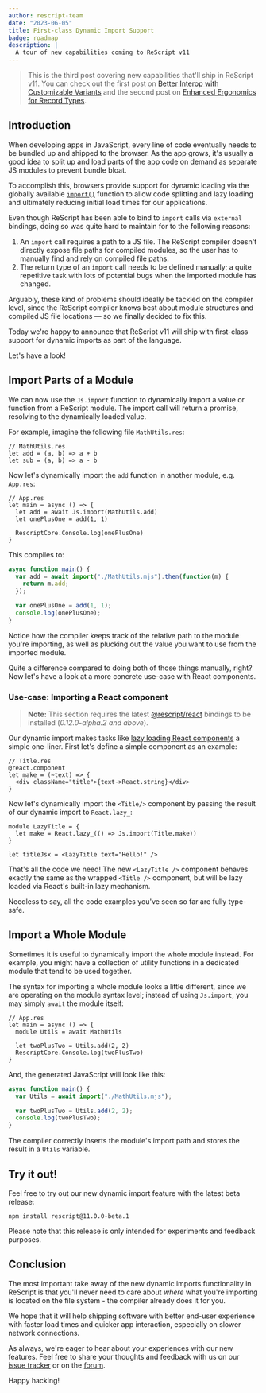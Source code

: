 ```yaml
---
author: rescript-team
date: "2023-06-05"
title: First-class Dynamic Import Support
badge: roadmap
description: |
  A tour of new capabilities coming to ReScript v11
---
```


> This is the third post covering new capabilities that'll ship in ReScript v11. You can check out the first post on [Better Interop with Customizable Variants](/blog/improving-interop) and the second post on [Enhanced Ergonomics for Record Types](/blog/enhanced-ergonomics-for-record-types).

## Introduction

When developing apps in JavaScript, every line of code eventually needs to be bundled up and shipped to the browser. As the app grows, it's usually a good idea to split up and load parts of the app code on demand as separate JS modules to prevent bundle bloat.

To accomplish this, browsers provide support for dynamic loading via the globally available [`import()`](https://developer.mozilla.org/en-US/docs/Web/JavaScript/Reference/Operators/import) function to allow code splitting and lazy loading and ultimately reducing initial load times for our applications.

Even though ReScript has been able to bind to `import` calls via `external` bindings, doing so was quite hard to maintain for to the following reasons:

1. An `import` call requires a path to a JS file. The ReScript compiler doesn't directly expose file paths for compiled modules, so the user has to manually find and rely on compiled file paths.
2. The return type of an `import` call needs to be defined manually; a quite repetitive task with lots of potential bugs when the imported module has changed.

Arguably, these kind of problems should ideally be tackled on the compiler level, since the ReScript compiler knows best about module structures and compiled JS file locations — so we finally decided to fix this.

Today we're happy to announce that ReScript v11 will ship with first-class support for dynamic imports as part of the language.

Let's have a look!

## Import Parts of a Module

We can now use the `Js.import` function to dynamically import a value or function from a ReScript module. The import call will return a promise, resolving to the dynamically loaded value.

For example, imagine the following file `MathUtils.res`:

```rescript
// MathUtils.res
let add = (a, b) => a + b
let sub = (a, b) => a - b
```

Now let's dynamically import the `add` function in another module, e.g. `App.res`:

```rescript
// App.res
let main = async () => {
  let add = await Js.import(MathUtils.add)
  let onePlusOne = add(1, 1)

  RescriptCore.Console.log(onePlusOne)
}
```

This compiles to:

```javascript
async function main() {
  var add = await import("./MathUtils.mjs").then(function(m) {
    return m.add;
  });

  var onePlusOne = add(1, 1);
  console.log(onePlusOne);
}
```

Notice how the compiler keeps track of the relative path to the module you're importing, as well as plucking out the value you want to use from the imported module.

Quite a difference compared to doing both of those things manually, right? Now let's have a look at a more concrete use-case with React components.

### Use-case: Importing a React component

> **Note:** This section requires the latest [@rescript/react](https://github.com/rescript-lang/rescript-react) bindings to be installed (_0.12.0-alpha.2 and above_).

Our dynamic import makes tasks like [lazy loading React components](https://react.dev/reference/react/lazy#lazy) a simple one-liner. First let's define a simple component as an example:

```rescript
// Title.res
@react.component
let make = (~text) => {
  <div className="title">{text->React.string}</div>
}
```

Now let's dynamically import the `<Title/>` component by passing the result of our dynamic import to `React.lazy_`:

```rescript
module LazyTitle = {
  let make = React.lazy_(() => Js.import(Title.make))
}

let titleJsx = <LazyTitle text="Hello!" />
```

That's all the code we need! The new `<LazyTitle />` component behaves exactly the same as the wrapped `<Title />` component, but will be lazy loaded via React's built-in lazy mechanism.

Needless to say, all the code examples you've seen so far are fully type-safe.

## Import a Whole Module

Sometimes it is useful to dynamically import the whole module instead. For example, you might have a collection of utility functions in a dedicated module that tend to be used together.

The syntax for importing a whole module looks a little different, since we are operating on the module syntax level; instead of using `Js.import`, you may simply `await` the module itself:

```rescript
// App.res
let main = async () => {
  module Utils = await MathUtils

  let twoPlusTwo = Utils.add(2, 2)
  RescriptCore.Console.log(twoPlusTwo)
}
```

And, the generated JavaScript will look like this:

```js
async function main() {
  var Utils = await import("./MathUtils.mjs");

  var twoPlusTwo = Utils.add(2, 2);
  console.log(twoPlusTwo);
}
```

The compiler correctly inserts the module's import path and stores the result in a `Utils` variable.

## Try it out!

Feel free to try out our new dynamic import feature with the latest beta release:

`npm install rescript@11.0.0-beta.1`

Please note that this release is only intended for experiments and feedback purposes.

## Conclusion

The most important take away of the new dynamic imports functionality in ReScript is that you'll never need to care about _where_ what you're importing is located on the file system - the compiler already does it for you.

We hope that it will help shipping software with better end-user experience with faster load times and quicker app interaction, especially on slower network connections.

As always, we're eager to hear about your experiences with our new features. Feel free to share your thoughts and feedback with us on our [issue tracker](https://github.com/rescript-lang/rescript/issues) or on the [forum](https://forum.rescript-lang.org).

Happy hacking!
